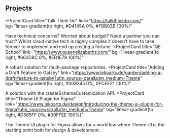 ## Projects

<ProjectCard
  title="Talk Think Do"
  link="https://talkthinkdo.com/"
  bg="linear-gradient(to right, #D4145A 0%, #FBB03B 100%)"
>
  Have technical concerns? Worried about budget? Need a partner you can trust? Whilst cloud-native tech is highly complex it doesn’t have to take forever to implement and end up costing a fortune.
</ProjectCard>
<ProjectCard
  title="QE School"
  link="https://www.queenelizabeths.com/"
  bg="linear-gradient(to right, #662D8C 0%, #ED1E79 100%)"
>
  A robust solution for multi-package repositories.
</ProjectCard>
<ProjectCard
  title="Adding a Draft Feature to Gatsby"
  link="https://www.lekoarts.de/garden/adding-a-draft-feature-to-gatsby?utm_source=cara&utm_medium=Theme"
  bg="linear-gradient(to right, #009245 0%, #FCEE21 100%)"
>
  A solution with the createSchemaCustomization API.
</ProjectCard>
<ProjectCard
  title="Theme UI Plugin for Figma"
  link="https://www.lekoarts.de/design/introducing-the-theme-ui-plugin-for-figma?utm_source=cara&utm_medium=Theme"
  bg="linear-gradient(to right, #D585FF 0%, #00FFEE 100%)"
>
  The Theme UI plugin for Figma allows for a workflow where Theme UI is the
  starting point both for design & development.
</ProjectCard>

